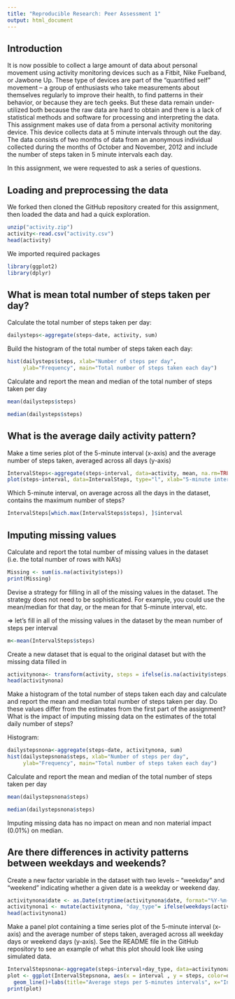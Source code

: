 ```yaml
---
title: "Reproducible Research: Peer Assessment 1"
output: html_document
---
```



## Introduction

It is now possible to collect a large amount of data about personal movement using activity monitoring devices such as a Fitbit, Nike Fuelband, or Jawbone Up. These type of devices are part of the “quantified self” movement – a group of enthusiasts who take measurements about themselves regularly to improve their health, to find patterns in their behavior, or because they are tech geeks. But these data remain under-utilized both because the raw data are hard to obtain and there is a lack of statistical methods and software for processing and interpreting the data.
This assignment makes use of data from a personal activity monitoring device. This device collects data at 5 minute intervals through out the day. The data consists of two months of data from an anonymous individual collected during the months of October and November, 2012 and include the number of steps taken in 5 minute intervals each day.

In this assignment, we were requested to ask a series of questions.

## Loading and preprocessing the data

We forked then cloned the GitHub repository created for this assignment, then loaded the data and had a quick exploration.
```r
unzip("activity.zip")
activity<-read.csv("activity.csv")
head(activity)
```

We imported required packages
```r
library(ggplot2)
library(dplyr)
```


## What is mean total number of steps taken per day?

Calculate the total number of steps taken per day:
```r
dailysteps<-aggregate(steps~date, activity, sum)
```

Build the histogram of the total number of steps taken each day:
```r
hist(dailysteps$steps, xlab="Number of steps per day", 
     ylab="Frequency", main="Total number of steps taken each day")
```

Calculate and report the mean and median of the total number of steps taken per day
```r
mean(dailysteps$steps)
```

```r
median(dailysteps$steps)
```


## What is the average daily activity pattern?

Make a time series plot of the 5-minute interval (x-axis) and the average number of steps taken, averaged across all days (y-axis)
```r
IntervalSteps<-aggregate(steps~interval, data=activity, mean, na.rm=TRUE)
plot(steps~interval, data=IntervalSteps, type="l", xlab="5-minute intervals", ylab=("Average number of steps taken"))
```

Which 5-minute interval, on average across all the days in the dataset, contains the maximum number of steps?
```r
IntervalSteps[which.max(IntervalSteps$steps), ]$interval
```


## Imputing missing values

Calculate and report the total number of missing values in the dataset (i.e. the total number of rows with NA's)
```r
Missing <- sum(is.na(activity$steps))
print(Missing)
```

Devise a strategy for filling in all of the missing values in the dataset. The strategy does not need to be sophisticated. For example, you could use the mean/median for that day, or the mean for that 5-minute interval, etc.

=> let's fill in all of the missing values in the dataset by the mean number of steps per interval
```r
m<-mean(IntervalSteps$steps)
```

Create a new dataset that is equal to the original dataset but with the missing data filled in
```r
activitynona<- transform(activity, steps = ifelse(is.na(activity$steps), m, activity$steps))
head(activitynona)
```

Make a histogram of the total number of steps taken each day and calculate and report the mean and median total number of steps taken per day. Do these values differ from the estimates from the first part of the assignment? What is the impact of imputing missing data on the estimates of the total daily number of steps?

Histogram:
```r
dailystepsnona<-aggregate(steps~date, activitynona, sum)
hist(dailystepsnona$steps, xlab="Number of steps per day", 
     ylab="Frequency", main="Total number of steps taken each day")
```


Calculate and report the mean and median of the total number of steps taken per day
```r
mean(dailystepsnona$steps)
```

```r
median(dailystepsnona$steps)
```

Imputing missing data has no impact on mean and non material impact (0.01%) on median.

## Are there differences in activity patterns between weekdays and weekends?

Create a new factor variable in the dataset with two levels – "weekday" and "weekend" indicating whether a given date is a weekday or weekend day.
```r
activitynona$date <- as.Date(strptime(activitynona$date, format="%Y-%m-%d"))
activitynona1 <- mutate(activitynona, "day_type"= ifelse(weekdays(activitynona$date)=="samedi" | weekdays(activitynona$date)=="dimanche", "Weekend", "Weekday"))
head(activitynona1)
```

Make a panel plot containing a time series plot of the 5-minute interval (x-axis) and the average number of steps taken, averaged across all weekday days or weekend days (y-axis). See the README file in the GitHub repository to see an example of what this plot should look like using simulated data.
```r
IntervalStepsnona<-aggregate(steps~interval+day_type, data=activitynona1, mean)
plot <- ggplot(IntervalStepsnona, aes(x = interval , y = steps, color=day_type)) + facet_wrap(~day_type, ncol = 1, nrow=2) +
  geom_line()+labs(title="Average steps per 5-minutes intervals", x="Intervals", y="Number of steps")
print(plot)
```




